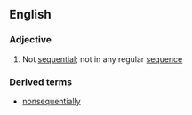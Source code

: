 ==English==

===Adjective===
{{en-adj}}

# Not [[sequential]]; not in any regular [[sequence]]

===Derived terms===
* [[nonsequentially]]